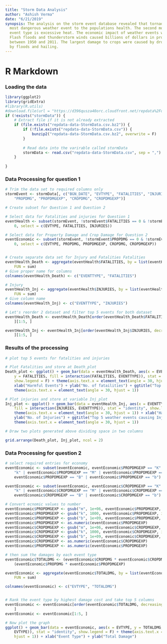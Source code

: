```yaml
---
title: "Storm Data Analysis"
author: "Ashish Verma"
date: "6/21/2019"
synopsis: The analysis on the storm event database revealed that tornadoes are the
  most dangerous weather event to the populations health. The second most dangerous
  event type is excessive heat. The economic impact of weather events was also analyzed.
  Flash floods and thunderstorm winds caused billions of dollars in property damages
  between 1950 and 2011. The largest damage to crops were caused by droughts, followed
  by floods and hailing.
---
```

# R Markdown

### Loading the data
```r
library(ggplot2)
library(gridExtra)
#library(R.utils)
#download.file(url = "https://d396qusza40orc.cloudfront.net/repdata%2Fdata%2FStormData.csv.bz2",destfile ="repdata-data-StormData.csv.bz2" )
if (!exists("stormData")) {
    # Extract file if it is not already extracted
    if (file.exists("repdata-data-StormData.csv.bz2")) {
        if (!file.exists("repdata-data-StormData.csv")) {
            bunzip2("repdata-data-StormData.csv.bz2", overwrite = F)
        }
        
        # Read data into the varirable called stormData
        stormData <- read.csv("repdata-data-StormData.csv", sep = ",")
    }
    
}
```
### Data Processing for question 1
```r
# Trim the data set to required columns only
stormEvent <- stormData[, c("BGN_DATE", "EVTYPE", "FATALITIES", "INJURIES", 
    "PROPDMG", "PROPDMGEXP", "CROPDMG", "CROPDMGEXP")]

# Create subset for Question 1 and Question 2

# Select data for Fatalities and injuries for Question 1
eventHealth <- subset(stormEvent, !stormEvent$FATALITIES == 0 & !stormEvent$INJURIES == 
    0, select = c(EVTYPE, FATALITIES, INJURIES))

# Select data for Property Damage and Crop Damage for Question 2
eventEconomic <- subset(stormEvent, !stormEvent$PROPDMG == 0 & !stormEvent$CROPDMG == 
    0, select = c(EVTYPE, PROPDMG, PROPDMGEXP, CROPDMG, CROPDMGEXP))


# Create separate data set for Injury and Fatalities Fatalities
eventHealth_Death <- aggregate(eventHealth$FATALITIES, by = list(eventHealth$EVTYPE), 
    FUN = sum)
# Give proper name for columns
colnames(eventHealth_Death) <- c("EVENTTYPE", "FATALITIES")

# Injury
eventHealth_Inj <- aggregate(eventHealth$INJURIES, by = list(eventHealth$EVTYPE), 
    FUN = sum)
# Give column name
colnames(eventHealth_Inj) <- c("EVENTTYPE", "INJURIES")

# Let's reorder 2 dataset and filter top 5 events for both dataset
eventHealth_Death <- eventHealth_Death[order(eventHealth_Death$FATALITIES, decreasing = TRUE), 
    ][1:5, ]

eventHealth_Inj <- eventHealth_Inj[order(eventHealth_Inj$INJURIES, decreasing = TRUE), 
    ][1:5, ]

```
### Results of the processing
```r
# plot top 5 events for fatalities and injuries

# Plot Fatalities and store at Death_plot
Death_plot <- ggplot() + geom_bar(data = eventHealth_Death, aes(x = EVENTTYPE, 
    y = FATALITIES, fill = interaction(FATALITIES, EVENTTYPE)), stat = "identity", 
    show.legend = F) + theme(axis.text.x = element_text(angle = 30, hjust = 1)) + 
    xlab("Harmful Events") + ylab("No. of fatailities") + ggtitle("Top 5 weather events causing fatalities") + 
    theme(axis.text.x = element_text(angle = 30, hjust = 1))

# Plot injuries and store at variable Inj_plot
Inj_plot <- ggplot() + geom_bar(data = eventHealth_Inj, aes(x = EVENTTYPE, y = INJURIES, 
    fill = interaction(INJURIES, EVENTTYPE)), stat = "identity", show.legend = F) + 
    theme(axis.text.x = element_text(angle = 30, hjust = 1)) + xlab("Harmful Events") + 
    ylab("No. of Injuries") + ggtitle("Top 5 weather events causing Injuries") + 
    theme(axis.text.x = element_text(angle = 30, hjust = 1))

# Draw two plots generated above dividing space in two columns

grid.arrange(Death_plot, Inj_plot, ncol = 2)
```
### Data Processing for question 2
```r
# select required entries for economy
eventEconomic <- subset(eventEconomic, eventEconomic$PROPDMGEXP == "K" | eventEconomic$PROPDMGEXP == 
    "k" | eventEconomic$PROPDMGEXP == "M" | eventEconomic$PROPDMGEXP == "m" | 
    eventEconomic$PROPDMGEXP == "B" | eventEconomic$PROPDMGEXP == "b")

eventEconomic <- subset(eventEconomic, eventEconomic$CROPDMGEXP == "K" | eventEconomic$CROPDMGEXP == 
    "k" | eventEconomic$CROPDMGEXP == "M" | eventEconomic$CROPDMGEXP == "m" | 
    eventEconomic$CROPDMGEXP == "B" | eventEconomic$CROPDMGEXP == "b")

# Convert ecnomic values to number
eventEconomic$PROPDMGEXP <- gsub("m", 1e+06, eventEconomic$PROPDMGEXP, ignore.case = TRUE)
eventEconomic$PROPDMGEXP <- gsub("k", 1000, eventEconomic$PROPDMGEXP, ignore.case = TRUE)
eventEconomic$PROPDMGEXP <- gsub("b", 1e+09, eventEconomic$PROPDMGEXP, ignore.case = TRUE)
eventEconomic$PROPDMGEXP <- as.numeric(eventEconomic$PROPDMGEXP)
eventEconomic$CROPDMGEXP <- gsub("m", 1e+06, eventEconomic$CROPDMGEXP, ignore.case = TRUE)
eventEconomic$CROPDMGEXP <- gsub("k", 1000, eventEconomic$CROPDMGEXP, ignore.case = TRUE)
eventEconomic$CROPDMGEXP <- gsub("b", 1e+09, eventEconomic$CROPDMGEXP, ignore.case = TRUE)
eventEconomic$CROPDMGEXP <- as.numeric(eventEconomic$CROPDMGEXP)
eventEconomic$PROPDMGEXP <- as.numeric(eventEconomic$PROPDMGEXP)

# then sum the damages by each event type
eventEconomic$TOTALDMG <- (eventEconomic$CROPDMG * eventEconomic$CROPDMGEXP) + 
    (eventEconomic$PROPDMG * eventEconomic$PROPDMGEXP)

eventEconomic <- aggregate(eventEconomic$TOTALDMG, by = list(eventEconomic$EVTYPE), 
    FUN = sum)

colnames(eventEconomic) <- c("EVTYPE", "TOTALDMG")


# Rank the event type by highest damage cost and take top 5 columns
eventEconomic <- eventEconomic[order(eventEconomic$TOTALDMG, decreasing = TRUE), 
    ]
eventEconomic <- eventEconomic[1:5, ]

# Now plot the graph
ggplot() + geom_bar(data = eventEconomic, aes(x = EVTYPE, y = TOTALDMG, fill = interaction(TOTALDMG, 
    EVTYPE)), stat = "identity", show.legend = F) + theme(axis.text.x = element_text(angle = 30, 
    hjust = 1)) + xlab("Event Type") + ylab("Total Damage")

```